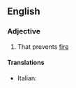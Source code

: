 ==English==

===Adjective===
{{en-adj|head=[[anti-]][[incendiary]]}}

# That prevents [[fire]]

====Translations====
{{trans-top|That prevents fire}}
* Italian: {{t-|it|antincendio}}
{{trans-mid}}
{{trans-bottom}}